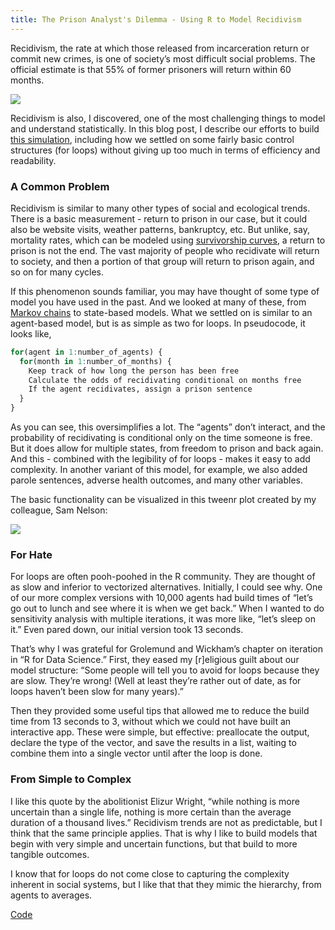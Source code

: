 ```yaml
---
title: The Prison Analyst's Dilemma - Using R to Model Recidivism
---
```


Recidivism, the rate at which those released from incarceration return or commit new crimes, is one of society’s most difficult social problems. The official estimate is that 55% of former prisoners will return within 60 months.

![](https://static1.squarespace.com/static/57e1fc9c20099e1414dc6070/t/592890393e00bedb90f8b8da/1495830599102/?format=1000w)  

Recidivism is also, I discovered, one of the most challenging things to model and understand statistically. In this blog post, I describe our efforts to build [this simulation](https://daniel-hadley.shinyapps.io/Recidivism_App/), including how we settled on some fairly basic control structures (for loops) without giving up too much in terms of efficiency and readability. 

### A Common Problem
Recidivism is similar to many other types of social and ecological trends. There is a basic measurement - return to prison in our case, but it could also be website visits, weather patterns, bankruptcy, etc. But unlike, say, mortality rates, which can be modeled using [survivorship curves](https://en.wikipedia.org/wiki/Survivorship_curve), a return to prison is not the end. The vast majority of people who recidivate will return to society, and then a portion of that group will return to prison again, and so on for many cycles. 

If this phenomenon sounds familiar, you may have thought of some type of model you have used in the past. And we looked at many of these, from [Markov chains](http://setosa.io/ev/markov-chains/) to state-based models. What we settled on is similar to an agent-based model, but is as simple as two for loops. In pseudocode, it looks like,


```r

for(agent in 1:number_of_agents) {
  for(month in 1:number_of_months) {
    Keep track of how long the person has been free
    Calculate the odds of recidivating conditional on months free
    If the agent recidivates, assign a prison sentence 
  }
}

```

As you can see, this oversimplifies a lot. The “agents” don’t interact, and the probability of recidivating is conditional only on the time someone is free. But it does allow for multiple states, from freedom to prison and back again. And this - combined with the legibility of for loops - makes it easy to add complexity. In another variant of this model, for example, we also added parole sentences, adverse health outcomes, and many other variables.

The basic functionality can be visualized in this tweenr plot created by my colleague, Sam Nelson:

![](https://raw.githubusercontent.com/Sorenson-Impact/Recidivism_App/master/www/model_output.gif)  

### For Hate
For loops are often pooh-poohed in the R community. They are thought of as slow and inferior to vectorized alternatives. Initially, I could see why. One of our more complex versions with 10,000 agents had build times of “let’s go out to lunch and see where it is when we get back.” When I wanted to do sensitivity analysis with multiple iterations, it was more like, “let’s sleep on it.” Even pared down, our initial version took 13 seconds.

That’s why I was grateful for Grolemund and Wickham’s chapter on iteration in “R for Data Science.” First, they eased my [r]eligious guilt about our model structure: “Some people will tell you to avoid for loops because they are slow. They’re wrong! (Well at least they’re rather out of date, as for loops haven’t been slow for many years).” 

Then they provided some useful tips that allowed me to reduce the build time from 13 seconds to 3, without which we could not have built an interactive app. These were simple, but effective: preallocate the output, declare the type of the vector, and save the results in a list, waiting to combine them into a single vector until after the loop is done.

### From Simple to Complex
I like this quote by the abolitionist Elizur Wright, “while nothing is more uncertain than a single life, nothing is more certain than the average duration of a thousand lives.” Recidivism trends are not as predictable, but I think that the same principle applies. That is why I like to build models that begin with very simple and uncertain functions, but that build to more tangible outcomes. 

I know that for loops do not come close to capturing the complexity inherent in social systems, but I like that that they mimic the hierarchy, from agents to averages. 

[Code](https://github.com/Sorenson-Impact/Recidivism_App)
